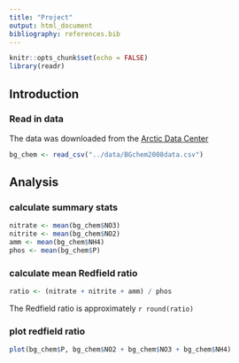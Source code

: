 ```yaml
---
title: "Project"
output: html_document
bibliography: references.bib
---
```


```r
knitr::opts_chunk$set(echo = FALSE)
library(readr)
```

## Introduction

### Read in data

The data was downloaded from the [Arctic Data Center](https://doi.org/10.18739/A25T3FZ8X)

```r
bg_chem <- read_csv("../data/BGchem2008data.csv")
```

## Analysis

### calculate summary stats
```r
nitrate <- mean(bg_chem$NO3)
nitrite <- mean(bg_chem$NO2)
amm <- mean(bg_chem$NH4)
phos <- mean(bg_chem$P)
```

### calculate mean Redfield ratio
```r
ratio <- (nitrate + nitrite + amm) / phos
```

The Redfield ratio is approximately `r round(ratio)`

### plot redfield ratio
```r
plot(bg_chem$P, bg_chem$NO2 + bg_chem$NO3 + bg_chem$NH4)
```

